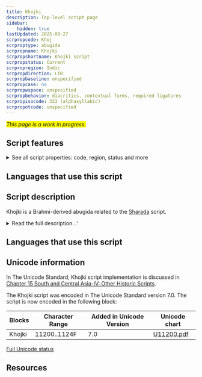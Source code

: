 ```yaml
---
title: Khojki
description: Top-level script page
sidebar:
    hidden: true
lastUpdated: 2025-08-27
scrpropcode: Khoj
scrproptype: abugida
scrpropname: Khojki
scrpropshortname: Khojki script
scrpropstatus: Current
scrpropregion: Indic
scrpropdirection: LTR
scrpropbaseline: unspecified
scrpropcase: no
scrpropwspace: unspecified
scrpropbehavior: diacritics, contextual forms, required ligatures
scrpropisocode: 322 (alphasyllabic)
scrpropotcode: unspecified
---
```


<span style='background-color:yellow'>_This page is a work in progress._</span>


## Script features

<details>
<summary> See all script properties: code, region, status and more</summary>
<ScriptInfo />
</details>

## Languages that use this script

<WsList script='Khoj' wsMax='5' />

## Script description

Khojki is a Brahmi-derived abugida related to the [Sharada](/scrlang/script-shrd) script.

<details>
<summary>Read the full description...'</summary>It is used by the Khoja people - an ethnic group of largely Ismaili Shia Muslims - for recording religious literature in the Sindhi language. Khojki has been used since at least the 16th century, originally for manuscripts, but later in printed form also. The script has also been used to write other South Asian languages; however, in recent years its use has declined markedly.

Khojki is structurally similar to other Brahmic scripts. Each of the forty-three characters represents either an independent vowel, or a consonant containing the inherent vowel [a]. In addition to these, there are eight dependent vowel diacritics. These can attach to a consonant character to replace the inherent vowel with a different one. Other word-forming characters include the _virama_, which is written after a consonant to silence the vowel entirely, the _nukta_, which can be written above either vowels or consonants to represent sounds not native to the Sindhi language, and the _shadda_ which represents [geminate](/reference/glossary#gemination) (long) consonants.

The script was never standardized. In addition, it was used by non-Sindhi speakers to represent other languages. These users adapted the original phonetic values of some letters to fit the phonology of their own languages. This means that there is inconsistency in the representation of some sounds. For example, there are two letters attested in different manuscripts as representing the dental aspirated sound [d̪<sup>h</sup>].

Khojki punctuation is largely borrowed from Latin. However, the _danda_ and _double danda_ are used to mark the end of a sentence, and a word separator is optionally used in between words.
</details>

## Languages that use this script

<WsList script='Khoj' wsMax='5' />

## Unicode information

In The Unicode Standard, Khojki script implementation is discussed in [Chapter 15 South and Central Asia-IV: Other Historic Scripts](http://www.unicode.org/versions/latest/ch15.pdf).

The Khojki script was encoded in The Unicode Standard version 7.0. The script is now encoded in the following block:

| Blocks | Character Range | Added in Unicode Version | Unicode chart |
| ------ | --------------- | ------------------------ | ------------- |
| Khojki  | 11200..1124F | 7.0 | [U11200.pdf](http://www.unicode.org/charts/PDF/U11200.pdf) |


<a href='/scrlang/script-khoj-unicode'>Full Unicode status</a>

## Resources

<ScriptResources detailSummary='seemore' />

